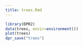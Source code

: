 ```yaml
---
title: trees.Rmd
---
```


```r
library(DPR2)
data(trees, envir=environment())
plot(trees)
dpr_save("trees")
```

